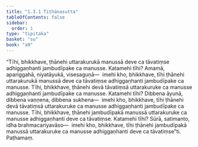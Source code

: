 ```yaml
---
title: "1.3.1 Tiṭhānasutta"
tableOfContents: false
sidebar:
  order: 1
type: "tipitaka"
basket: "su"
book: "a9"
---
```



<DynamicBreadcrumb />

<Division number="21" book="a9" bookNo="17" page="198">

<Paragraph number="179" book="a9">
“Tīhi, bhikkhave, ṭhānehi uttarakurukā manussā deve ca tāvatiṃse adhiggaṇhanti jambudīpake ca manusse. Katamehi tīhi? Amamā, apariggahā, niyatāyukā, visesaguṇā—  imehi kho, bhikkhave, tīhi ṭhānehi uttarakurukā manussā deve ca tāvatiṃse adhiggaṇhanti jambudīpake ca manusse.
</Paragraph>

<Paragraph number="180" book="a9">
Tīhi, bhikkhave, ṭhānehi devā tāvatiṃsā uttarakuruke ca manusse adhiggaṇhanti jambudīpake ca manusse. Katamehi tīhi? Dibbena āyunā, dibbena vaṇṇena, dibbena sukhena—  imehi kho, bhikkhave, tīhi ṭhānehi devā tāvatiṃsā uttarakuruke ca manusse adhiggaṇhanti jambudīpake ca manusse.
</Paragraph>

<Paragraph number="181" book="a9">
Tīhi, bhikkhave, ṭhānehi jambudīpakā manussā uttarakuruke ca manusse adhiggaṇhanti deve ca tāvatiṃse. Katamehi tīhi? Sūrā, satimanto, idha brahmacariyavāso—  imehi kho, bhikkhave, tīhi ṭhānehi jambudīpakā manussā uttarakuruke ca manusse adhiggaṇhanti deve ca tāvatiṃse”ti.

</Paragraph>
</Division>

<Paragraph number="182" type="center" book="a9">
Paṭhamaṃ.
</Paragraph>